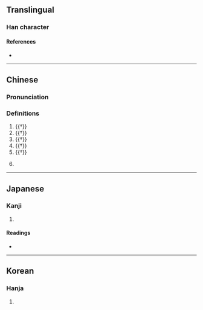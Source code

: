 {{character info/new}}
==Translingual==

===Han character===
{{Han char|rn=94|rad=犬|as=12|sn=16|four=97434|canj=FKIK|ids=⿱敝犬}}

====References====
* {{Han ref|kx=0718.090|dkj=20672|dj=1129.240|hdz=21367.020|uh=7358|ud=29528|bh=E675|bd=58997}}

----

==Chinese==
{{zh-forms}}

===Pronunciation===
{{zh-pron
|m=bì
|c=bai6
|mc=y
|oc=y
|cat=n,v,a
}}

===Definitions===
{{zh-hanzi}}

# {{†}} {{zh-alt-form|斃|to [[die]]; to [[collapse]]}}
# {{†}} {{zh-alt-form|弊|[[fatigued]]; [[exhausted]]}}
# {{†}} {{zh-alt-form|弊|[[old]]; [[shabby]]}}
# {{†}} {{zh-alt-form|弊|[[harm]]; [[malpractice]]}}
# {{†}} {{zh-alt-form|幣|[[silk]] [[fabric]]s}}
# {{zh-hg}} {{zh-alt-form|獙|a kind of [[beast]]}}

----

==Japanese==

===Kanji===
{{ja-kanji|grade=|rs=犬12}}

# {{rfdef|ja|sort=犬12}}

====Readings====
* {{ja-readings|on=[[へい]] (hei), [[べい]] (bei), [[へつ]] (hetsu), [[べち]] (bechi)|kun=}}

----

==Korean==

===Hanja===
{{ko-hanja|hangeul=폐|eumhun=|rv=pye|mr=p'ye|y=phyey}}

# {{rfdef|ko|sort=犬12}}